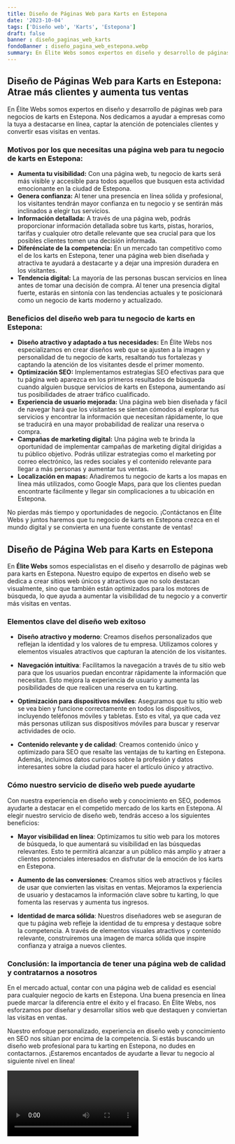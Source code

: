 ```yaml
---
title: Diseño de Páginas Web para Karts en Estepona
date: '2023-10-04'
tags: ['Diseño web', 'Karts', 'Estepona']
draft: false
banner : diseño_paginas_web_karts
fondoBanner : diseño_pagina_web_estepona.webp
summary: En Élite Webs somos expertos en diseño y desarrollo de páginas web para negocios de karts en Estepona. Nos dedicamos a ayudar a empresas como la tuya a destacarse en línea, captar la atención de potenciales clientes y convertir esas visitas en ventas.
---
```


## Diseño de Páginas Web para Karts en Estepona: Atrae más clientes y aumenta tus ventas

En Élite Webs somos expertos en diseño y desarrollo de páginas web para negocios de karts en Estepona. Nos dedicamos a ayudar a empresas como la tuya a destacarse en línea, captar la atención de potenciales clientes y convertir esas visitas en ventas.

### Motivos por los que necesitas una página web para tu negocio de karts en Estepona:

- **Aumenta tu visibilidad:** Con una página web, tu negocio de karts será más visible y accesible para todos aquellos que busquen esta actividad emocionante en la ciudad de Estepona.
- **Genera confianza:** Al tener una presencia en línea sólida y profesional, los visitantes tendrán mayor confianza en tu negocio y se sentirán más inclinados a elegir tus servicios.
- **Información detallada:** A través de una página web, podrás proporcionar información detallada sobre tus karts, pistas, horarios, tarifas y cualquier otro detalle relevante que sea crucial para que los posibles clientes tomen una decisión informada.
- **Diferénciate de la competencia:** En un mercado tan competitivo como el de los karts en Estepona, tener una página web bien diseñada y atractiva te ayudará a destacarte y a dejar una impresión duradera en los visitantes.
- **Tendencia digital:** La mayoría de las personas buscan servicios en línea antes de tomar una decisión de compra. Al tener una presencia digital fuerte, estarás en sintonía con las tendencias actuales y te posicionará como un negocio de karts moderno y actualizado.

### Beneficios del diseño web para tu negocio de karts en Estepona:

- **Diseño atractivo y adaptado a tus necesidades:** En Élite Webs nos especializamos en crear diseños web que se ajusten a la imagen y personalidad de tu negocio de karts, resaltando tus fortalezas y captando la atención de los visitantes desde el primer momento.
- **Optimización SEO:** Implementamos estrategias SEO efectivas para que tu página web aparezca en los primeros resultados de búsqueda cuando alguien busque servicios de karts en Estepona, aumentando así tus posibilidades de atraer tráfico cualificado.
- **Experiencia de usuario mejorada:** Una página web bien diseñada y fácil de navegar hará que los visitantes se sientan cómodos al explorar tus servicios y encontrar la información que necesitan rápidamente, lo que se traducirá en una mayor probabilidad de realizar una reserva o compra.
- **Campañas de marketing digital:** Una página web te brinda la oportunidad de implementar campañas de marketing digital dirigidas a tu público objetivo. Podrás utilizar estrategias como el marketing por correo electrónico, las redes sociales y el contenido relevante para llegar a más personas y aumentar tus ventas.
- **Localización en mapas:** Añadiremos tu negocio de karts a los mapas en línea más utilizados, como Google Maps, para que los clientes puedan encontrarte fácilmente y llegar sin complicaciones a tu ubicación en Estepona.

No pierdas más tiempo y oportunidades de negocio. ¡Contáctanos en Élite Webs y juntos haremos que tu negocio de karts en Estepona crezca en el mundo digital y se convierta en una fuente constante de ventas!

<GifSeo />

<Cta />

## Diseño de Página Web para Karts en Estepona

En **Élite Webs** somos especialistas en el diseño y desarrollo de páginas web para karts en Estepona. Nuestro equipo de expertos en diseño web se dedica a crear sitios web únicos y atractivos que no solo destacan visualmente, sino que también están optimizados para los motores de búsqueda, lo que ayuda a aumentar la visibilidad de tu negocio y a convertir más visitas en ventas.

### Elementos clave del diseño web exitoso

- **Diseño atractivo y moderno**: Creamos diseños personalizados que reflejan la identidad y los valores de tu empresa. Utilizamos colores y elementos visuales atractivos que capturan la atención de los visitantes.

- **Navegación intuitiva**: Facilitamos la navegación a través de tu sitio web para que los usuarios puedan encontrar rápidamente la información que necesitan. Esto mejora la experiencia de usuario y aumenta las posibilidades de que realicen una reserva en tu karting.

- **Optimización para dispositivos móviles**: Aseguramos que tu sitio web se vea bien y funcione correctamente en todos los dispositivos, incluyendo teléfonos móviles y tabletas. Esto es vital, ya que cada vez más personas utilizan sus dispositivos móviles para buscar y reservar actividades de ocio.

- **Contenido relevante y de calidad**: Creamos contenido único y optimizado para SEO que resalte las ventajas de tu karting en Estepona. Además, incluimos datos curiosos sobre la profesión y datos interesantes sobre la ciudad para hacer el artículo único y atractivo.

### Cómo nuestro servicio de diseño web puede ayudarte

Con nuestra experiencia en diseño web y conocimiento en SEO, podemos ayudarte a destacar en el competido mercado de los karts en Estepona. Al elegir nuestro servicio de diseño web, tendrás acceso a los siguientes beneficios:

- **Mayor visibilidad en línea**: Optimizamos tu sitio web para los motores de búsqueda, lo que aumentará su visibilidad en las búsquedas relevantes. Esto te permitirá alcanzar a un público más amplio y atraer a clientes potenciales interesados en disfrutar de la emoción de los karts en Estepona.

- **Aumento de las conversiones**: Creamos sitios web atractivos y fáciles de usar que convierten las visitas en ventas. Mejoramos la experiencia de usuario y destacamos la información clave sobre tu karting, lo que fomenta las reservas y aumenta tus ingresos.

- **Identidad de marca sólida**: Nuestros diseñadores web se aseguran de que tu página web refleje la identidad de tu empresa y destaque sobre la competencia. A través de elementos visuales atractivos y contenido relevante, construiremos una imagen de marca sólida que inspire confianza y atraiga a nuevos clientes.

### Conclusión: la importancia de tener una página web de calidad y contratarnos a nosotros

En el mercado actual, contar con una página web de calidad es esencial para cualquier negocio de karts en Estepona. Una buena presencia en línea puede marcar la diferencia entre el éxito y el fracaso. En Élite Webs, nos esforzamos por diseñar y desarrollar sitios web que destaquen y conviertan las visitas en ventas.

Nuestro enfoque personalizado, experiencia en diseño web y conocimiento en SEO nos sitúan por encima de la competencia. Si estás buscando un diseño web profesional para tu karting en Estepona, no dudes en contactarnos. ¡Estaremos encantados de ayudarte a llevar tu negocio al siguiente nivel en línea!

<Video />

<CtaBot job='Karts' city='Estepona'/>

<Gmaps query='Estepona+españa+maps' />